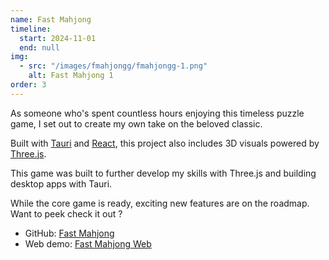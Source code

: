 ```yaml
---
name: Fast Mahjong
timeline:
  start: 2024-11-01
  end: null
img:
  - src: "/images/fmahjongg/fmahjongg-1.png"
    alt: Fast Mahjong 1
order: 3
---
```


As someone who's spent countless hours enjoying this timeless puzzle game, I set out to create my own take on the beloved classic.

Built with [Tauri](https://tauri.app) and [React](https://react.dev), this project also includes 3D visuals powered by [Three.js](https://threejs.org).

This game was built to further develop my skills with Three.js and building desktop apps with Tauri.

While the core game is ready, exciting new features are on the roadmap.
Want to peek check it out ?

- GitHub: [Fast Mahjong](https://github.com/JoeriKaiser/fmahjongg)
- Web demo: [Fast Mahjong Web](https://fmahjongg.vercel.app/)
